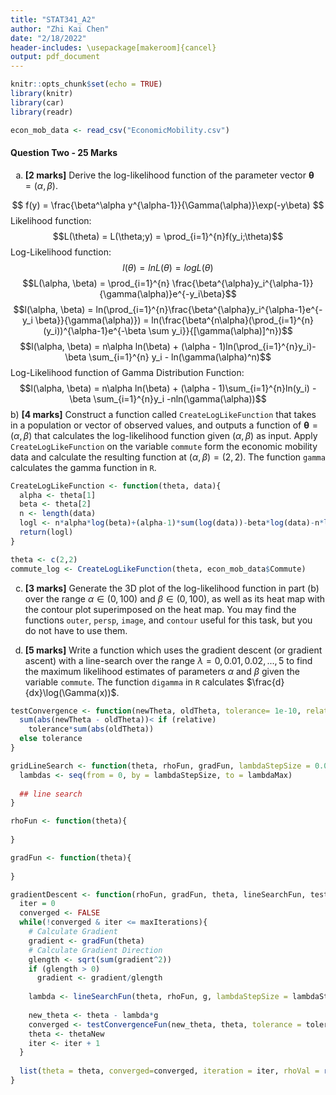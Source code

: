 ```yaml
---
title: "STAT341_A2"
author: "Zhi Kai Chen"
date: "2/18/2022"
header-includes: \usepackage[makeroom]{cancel}
output: pdf_document
---
```


```r
knitr::opts_chunk$set(echo = TRUE)
library(knitr)
library(car)
library(readr)

```

```r
econ_mob_data <- read_csv("EconomicMobility.csv")
```

#### Question Two - 25 Marks 

a) **[2 marks]** Derive the log-likelihood function of the parameter vector $\boldsymbol\theta=(\alpha,\beta)$. 

$$
f(y) = \frac{\beta^\alpha y^{\alpha-1}}{\Gamma(\alpha)}\exp(-y\beta)
$$
Likelihood function:
$$L(\theta) = L(\theta;y) = \prod_{i=1}^{n}f(y_i;\theta)$$
Log-Likelihood function:
$$l(\theta) = lnL(\theta) = logL(\theta)$$
$$L(\alpha, \beta) = \prod_{i=1}^{n} \frac{\beta^{\alpha}y_i^{\alpha-1}}{\gamma(\alpha)}e^{-y_i\beta}$$
$$l(\alpha, \beta) = ln(\prod_{i=1}^{n}\frac{\beta^{\alpha}y_i^{\alpha-1}e^{-y_i \beta}}{\gamma(\alpha)}) = ln(\frac{\beta^{n\alpha}(\prod_{i=1}^{n}(y_i))^{\alpha-1}e^{-\beta \sum y_i}}{[\gamma(\alpha)]^n})$$
$$l(\alpha, \beta) = n\alpha ln(\beta) + (\alpha - 1)ln(\prod_{i=1}^{n}y_i)-\beta \sum_{i=1}^{n} y_i - ln(\gamma(\alpha)^n)$$
Log-Likelihood function of Gamma Distribution Function:
$$l(\alpha, \beta) = n\alpha ln(\beta) + (\alpha - 1)\sum_{i=1}^{n}ln(y_i) - \beta \sum_{i=1}^{n}y_i -nln(\gamma(\alpha))$$
b) **[4 marks]** Construct a function called `CreateLogLikeFunction` that takes in a population or vector of observed values, and outputs a function of $\boldsymbol\theta=(\alpha,\beta)$ that calculates the log-likelihood function given $(\alpha,\beta)$ as input. Apply `CreateLogLikeFunction` on the variable `commute` form the economic mobility data and calculate the resulting function at $(\alpha,\beta) = (2,2)$. The function `gamma` calculates the gamma function in `R`.

```r
CreateLogLikeFunction <- function(theta, data){
  alpha <- theta[1]
  beta <- theta[2]
  n <- length(data)
  logl <- n*alpha*log(beta)+(alpha-1)*sum(log(data))-beta*log(data)-n*log(gamma(alpha))
  return(logl)
}

theta <- c(2,2)
commute_log <- CreateLogLikeFunction(theta, econ_mob_data$Commute)

```
c) **[3 marks]** Generate the 3D plot of the log-likelihood function in part (b) over the range $\alpha\in(0,100)$ and $\beta\in(0,100)$, as well as its heat map with the contour plot superimposed on the heat map. You may find the functions `outer`, `persp`, `image`, and `contour` useful for this task, but you do not have to use them.



d) **[5 marks]** Write a function which uses the gradient descent (or gradient ascent) with a line-search over the range $\lambda=0,0.01,0.02,...,5$ to find the maximum likelihood estimates of parameters $\alpha$ and $\beta$ given the variable `commute`. The function `digamma` in `R` calculates $\frac{d}{dx}\log(\Gamma(x))$.

```r
testConvergence <- function(newTheta, oldTheta, tolerance= 1e-10, relative = FALSE){
  sum(abs(newTheta - oldTheta))< if (relative)
    tolerance*sum(abs(oldTheta))
  else tolerance
}

gridLineSearch <- function(theta, rhoFun, gradFun, lambdaStepSize = 0.01, lambdaMax = 1){
  lambdas <- seq(from = 0, by = lambdaStepSize, to = lambdaMax)
  
  ## line search
}

rhoFun <- function(theta){
  
}

gradFun <- function(theta){
  
}

gradientDescent <- function(rhoFun, gradFun, theta, lineSearchFun, testConvergenceFun, lambdaStepSize, lambdaMax, maxIterations){
  iter = 0
  converged <- FALSE
  while(!converged & iter <= maxIterations){
    # Calculate Gradient
    gradient <- gradFun(theta)
    # Calculate Gradient Direction
    glength <- sqrt(sum(gradient^2))
    if (glength > 0)
      gradient <- gradient/glength
    
    lambda <- lineSearchFun(theta, rhoFun, g, lambdaStepSize = lambdaStepSize, lambdaMax = lambdaMax)
    
    new_theta <- theta - lambda*g
    converged <- testConvergenceFun(new_theta, theta, tolerance = tolerance, relative = relative)
    theta <- thetaNew
    iter <- iter + 1
  }
  
  list(theta = theta, converged=converged, iteration = iter, rhoVal = rhoFun(theta))
}
```

